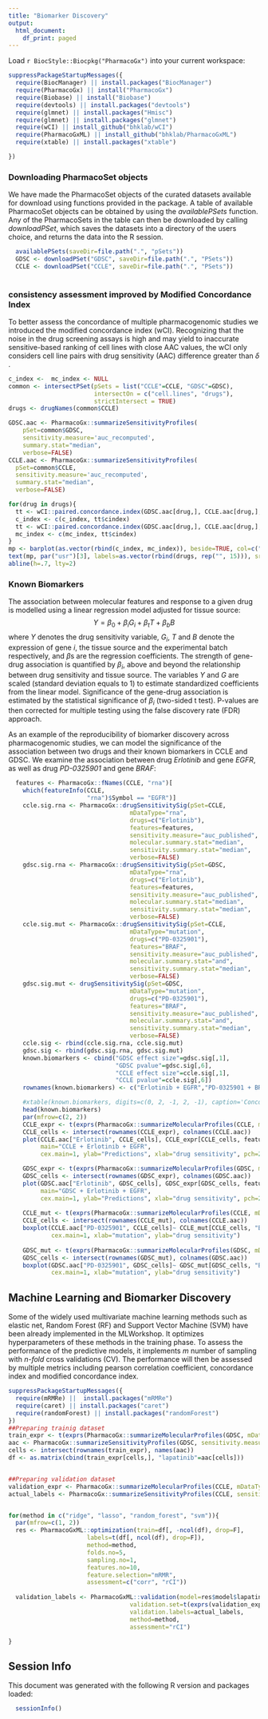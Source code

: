 ```yaml
---
title: "Biomarker Discovery"
output:
  html_document:
    df_print: paged
---
```


Load `r BiocStyle::Biocpkg("PharmacoGx")` into your current workspace:
```r
suppressPackageStartupMessages({
  require(BiocManager) || install.packages("BiocManager")
  require(PharmacoGx) || install("PharmacoGx")
  require(Biobase) || install("Biobase")
  require(devtools) || install.packages("devtools")
  require(glmnet) || install.packages("Hmisc")
  require(glmnet) || install.packages("glmnet")
  require(wCI) || install_github("bhklab/wCI")
  require(PharmacoGxML) || install_github("bhklab/PharmacoGxML")
  require(xtable) || install.packages("xtable")

})
```

### Downloading PharmacoSet objects
We have made the PharmacoSet objects of the curated datasets available for download using functions provided in the package. A table of available PharmacoSet objects can be obtained by using the *availablePSets* function. Any of the PharmacoSets in the table can then be downloaded by calling *downloadPSet*, which saves the datasets into a directory of the users choice, and returns the data into the R session. 
```r
  availablePSets(saveDir=file.path(".", "pSets"))
  GDSC <- downloadPSet("GDSC", saveDir=file.path(".", "PSets")) 
  CCLE <- downloadPSet("CCLE", saveDir=file.path(".", "PSets"))
  
```


### consistency assessment improved by Modified Concordance Index
To better assess the concordance of multiple pharmacogenomic studies we introduced the modified concordance index (wCI). Recognizing that the noise in the drug screening assays is high and may yield to inaccurate sensitive-based ranking of cell lines with close AAC values, the wCI only considers cell line pairs with drug sensitivity (AAC) difference greater than $\delta$ .

```r
c_index <-  mc_index <- NULL
common <- intersectPSet(pSets = list("CCLE"=CCLE, "GDSC"=GDSC), 
                        intersectOn = c("cell.lines", "drugs"), 
                        strictIntersect = TRUE)
drugs <- drugNames(common$CCLE)

GDSC.aac <- PharmacoGx::summarizeSensitivityProfiles(
    pSet=common$GDSC,
    sensitivity.measure='auc_recomputed', 
    summary.stat="median",
    verbose=FALSE)
CCLE.aac <- PharmacoGx::summarizeSensitivityProfiles(
  pSet=common$CCLE,
  sensitivity.measure='auc_recomputed', 
  summary.stat="median",
  verbose=FALSE)

for(drug in drugs){
  tt <- wCI::paired.concordance.index(GDSC.aac[drug,], CCLE.aac[drug,], delta.pred=0, delta.obs=0, alternative="greater")
  c_index <- c(c_index, tt$cindex)
  tt <- wCI::paired.concordance.index(GDSC.aac[drug,], CCLE.aac[drug,], delta.pred=0.2, delta.obs=0.2, alternative="greater", logic.operator="or")
  mc_index <- c(mc_index, tt$cindex)
}
mp <- barplot(as.vector(rbind(c_index, mc_index)), beside=TRUE, col=c("blue", "red"), ylim=c(0, 1), ylab="concordance index", space=c(.15,.85), border=NA, main="rCI")
text(mp, par("usr")[3], labels=as.vector(rbind(drugs, rep("", 15))), srt=45, adj=c(1.1,1.1), xpd=TRUE, cex=.8)
abline(h=.7, lty=2)
```

### Known Biomarkers 
The association between molecular features and response to a given drug is modelled using a linear regression model adjusted for tissue source: 
$$Y = \beta_{0} + \beta_{i}G_i + \beta_{t}T + \beta_{b}B$$
where $Y$ denotes the drug sensitivity variable, $G_i$, $T$ and $B$ denote the expression of gene $i$, the tissue source and the experimental batch respectively, and $\beta$s are the regression coefficients. The strength of gene-drug association is quantified by $\beta_i$, above and beyond the relationship between drug sensitivity and tissue source. The variables $Y$ and $G$ are scaled (standard deviation equals to 1) to estimate standardized coefficients from the linear model. Significance of the gene-drug association is estimated by the statistical significance of $\beta_i$ (two-sided t test). P-values are then corrected for multiple testing using the false discovery rate (FDR) approach.

As an example of the reproducibility of biomarker discovery across pharmacogenomic studies, we can model the significance of the association between two drugs and their known biomarkers in CCLE and GDSC. We examine the association between drug *Erlotinib* and gene *EGFR*, as well as drug *PD-0325901* and gene *BRAF*:

``` r
  features <- PharmacoGx::fNames(CCLE, "rna")[
    which(featureInfo(CCLE,
                      "rna")$Symbol == "EGFR")]
    ccle.sig.rna <- PharmacoGx::drugSensitivitySig(pSet=CCLE, 
                                  mDataType="rna", 
                                  drugs=c("Erlotinib"), 
                                  features=features, 
                                  sensitivity.measure="auc_published", 
                                  molecular.summary.stat="median", 
                                  sensitivity.summary.stat="median",
                                  verbose=FALSE)
    gdsc.sig.rna <- PharmacoGx::drugSensitivitySig(pSet=GDSC, 
                                  mDataType="rna", 
                                  drugs=c("Erlotinib"), 
                                  features=features, 
                                  sensitivity.measure="auc_published", 
                                  molecular.summary.stat="median", 
                                  sensitivity.summary.stat="median",
                                  verbose=FALSE)
    ccle.sig.mut <- PharmacoGx::drugSensitivitySig(pSet=CCLE, 
                                  mDataType="mutation", 
                                  drugs=c("PD-0325901"), 
                                  features="BRAF", 
                                  sensitivity.measure="auc_published", 
                                  molecular.summary.stat="and", 
                                  sensitivity.summary.stat="median",
                                  verbose=FALSE)
    gdsc.sig.mut <- drugSensitivitySig(pSet=GDSC, 
                                  mDataType="mutation", 
                                  drugs=c("PD-0325901"), 
                                  features="BRAF", 
                                  sensitivity.measure="auc_published", 
                                  molecular.summary.stat="and", 
                                  sensitivity.summary.stat="median",
                                  verbose=FALSE)
    ccle.sig <- rbind(ccle.sig.rna, ccle.sig.mut)
    gdsc.sig <- rbind(gdsc.sig.rna, gdsc.sig.mut)
    known.biomarkers <- cbind("GDSC effect size"=gdsc.sig[,1], 
                              "GDSC pvalue"=gdsc.sig[,6], 
                              "CCLE effect size"=ccle.sig[,1], 
                              "CCLE pvalue"=ccle.sig[,6])
    rownames(known.biomarkers) <- c("Erlotinib + EGFR","PD-0325901 + BRAF")

    #xtable(known.biomarkers, digits=c(0, 2, -1, 2, -1), caption='Concordance of biomarkers across stuudies')
    head(known.biomarkers)
    par(mfrow=c(2, 2))
    CCLE_expr <- t(exprs(PharmacoGx::summarizeMolecularProfiles(CCLE, mDataType="rna", fill.missing=FALSE)))
    CCLE_cells <- intersect(rownames(CCLE_expr), colnames(CCLE.aac))
    plot(CCLE.aac["Erlotinib", CCLE_cells], CCLE_expr[CCLE_cells, features],
         main="CCLE + Erlotinib + EGFR",
         cex.main=1, ylab="Predictions", xlab="drug sensitivity", pch=20, col="gray40")

    GDSC_expr <- t(exprs(PharmacoGx::summarizeMolecularProfiles(GDSC, mDataType="rna", fill.missing=FALSE)))
    GDSC_cells <- intersect(rownames(GDSC_expr), colnames(GDSC.aac))
    plot(GDSC.aac["Erlotinib", GDSC_cells], GDSC_expr[GDSC_cells, features], 
         main="GDSC + Erlotinib + EGFR",
         cex.main=1, ylab="Predictions", xlab="drug sensitivity", pch=20, col="gray40")
    
    CCLE_mut <- t(exprs(PharmacoGx::summarizeMolecularProfiles(CCLE, mDataType="mutation", fill.missing=FALSE, summary.stat="or")))
    CCLE_cells <- intersect(rownames(CCLE_mut), colnames(CCLE.aac))
    boxplot(CCLE.aac["PD-0325901", CCLE_cells]~ CCLE_mut[CCLE_cells, "BRAF"], col="gray80", pch=20, main="CCLE + PD-0325901 + BRAF",
            cex.main=1, xlab="mutation", ylab="drug sensitivity")
    
    GDSC_mut <- t(exprs(PharmacoGx::summarizeMolecularProfiles(GDSC, mDataType="mutation", fill.missing=FALSE, summary.stat="or")))
    GDSC_cells <- intersect(rownames(GDSC_mut), colnames(GDSC.aac))
    boxplot(GDSC.aac["PD-0325901", GDSC_cells]~ GDSC_mut[GDSC_cells, "BRAF"], col="gray80", pch=20, main="GDSC + PD-0325901 + BRAF",
            cex.main=1, xlab="mutation", ylab="drug sensitivity")

```

## Machine Learning and Biomarker Discovery
Some of the widely used multivariate machine learning methods such as elastic net, Random Forest (RF) and Support Vector Machine (SVM) have been already implemented in the MLWorkshop. It optimizes hyperparameters of these methods in the training phase. To assess the performance of the predictive models, it implements *m* number of sampling with *n-fold* cross validations (CV). The performance will then be assessed by multiple metrics including pearson correlation coefficient, concordance index and modified concordance index. 


```r
suppressPackageStartupMessages({
  require(mRMRe) ||  install.packages("mRMRe")
  require(caret) || install.packages("caret")
  require(randomForest) || install.packages("randomForest")
})
##Preparing trainig dataset
train_expr <- t(exprs(PharmacoGx::summarizeMolecularProfiles(GDSC, mDataType="rna", fill.missing=FALSE, verbose=FALSE)))
aac <- PharmacoGx::summarizeSensitivityProfiles(GDSC, sensitivity.measure="auc_recomputed", drug="lapatinib", fill.missing=FALSE, verbose=FALSE)
cells <- intersect(rownames(train_expr), names(aac))
df <- as.matrix(cbind(train_expr[cells,], "lapatinib"=aac[cells]))


##Preparing validation dataset
validation_expr <- PharmacoGx::summarizeMolecularProfiles(CCLE, mDataType="rna", fill.missing=FALSE, verbose=FALSE)
actual_labels <- PharmacoGx::summarizeSensitivityProfiles(CCLE, sensitivity.measure="auc_recomputed", drug="lapatinib", fill.missing=FALSE, verbose=FALSE)


for(method in c("ridge", "lasso", "random_forest", "svm")){
  par(mfrow=c(1, 2))
  res <- PharmacoGxML::optimization(train=df[, -ncol(df), drop=F],
                      labels=t(df[, ncol(df), drop=F]),
                      method=method,
                      folds.no=5,
                      sampling.no=1,
                      features.no=10,
                      feature.selection="mRMR",
                      assessment=c("corr", "rCI"))
  
  validation_labels <- PharmacoGxML::validation(model=res$model$lapatinib,
                                  validation.set=t(exprs(validation_expr)),
                                  validation.labels=actual_labels,
                                  method=method,
                                  assessment="rCI")

}
```


## Session Info

This document was generated with the following R version and packages loaded:
```r
  sessionInfo()
```


